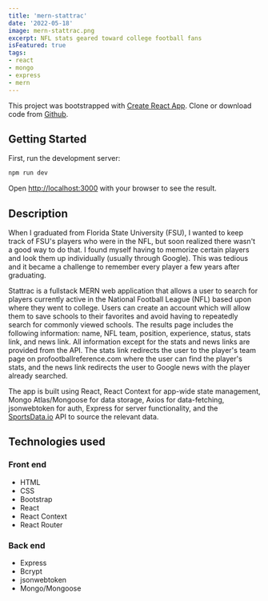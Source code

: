 ```yaml
---
title: 'mern-stattrac'
date: '2022-05-18'
image: mern-stattrac.png
excerpt: NFL stats geared toward college football fans
isFeatured: true
tags:
- react
- mongo
- express
- mern
---
```


This project was bootstrapped with [Create React App](https://github.com/facebook/create-react-app). Clone or download code from <a href="https://github.com/alexfotopoulos/mern-stattrac" target="_blank" rel="noreferrer">Github</a>.

## Getting Started

First, run the development server:

```bash
npm run dev
```

Open [http://localhost:3000](http://localhost:3000) with your browser to see the result.

## Description

When I graduated from Florida State University (FSU), I wanted to keep track of FSU's players who were in the NFL, but soon realized there wasn't a good way to do that. I found myself having to memorize certain players and look them up individually (usually through Google). This was tedious and it became a challenge to remember every player a few years after graduating. 

Stattrac is a fullstack MERN web application that allows a user to search for players currently active in the National Football League (NFL) based upon where they went to college. Users can create an account which will allow them to save schools to their favorites and avoid having to repeatedly search for commonly viewed schools. The results page includes the following information: name, NFL team, position, experience, status, stats link, and news link. All information except for the stats and news links are provided from the API. The stats link redirects the user to the player's team page on profootballreference.com where the user can find the player's stats, and the news link redirects the user to Google news with the player already searched.

The app is built using React, React Context for app-wide state management, Mongo Atlas/Mongoose for data storage, Axios for data-fetching, jsonwebtoken for auth, Express for server functionality, and the [SportsData.io](https://sportsdata.io/) API to source the relevant data.

## Technologies used

### Front end
- HTML
- CSS
- Bootstrap
- React
- React Context
- React Router
 
### Back end
- Express
- Bcrypt
- jsonwebtoken
- Mongo/Mongoose